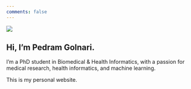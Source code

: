 ```yaml
---
comments: false
---
```


::: {.grid}

::: {.g-col-5}
![](profile.jpg)
:::

::: {.g-col-7}
# Hi, I'm Pedram Golnari.
I'm a PhD student in Biomedical & Health Informatics, with a passion for medical research, health informatics, and machine learning. 

This is my personal website.
:::
:::